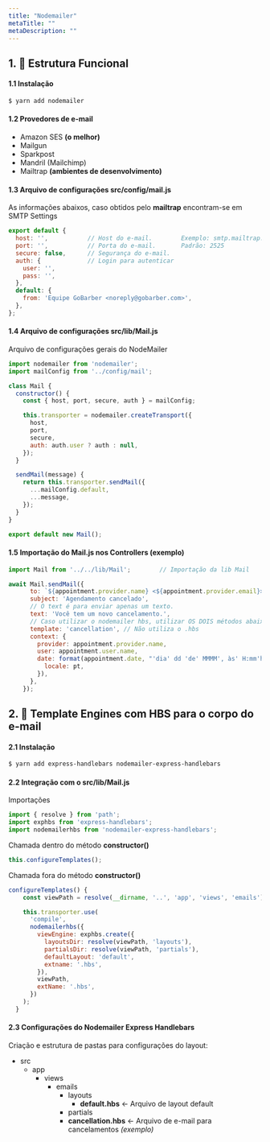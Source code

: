 ```yaml
---
title: "Nodemailer"
metaTitle: ""
metaDescription: ""
---
```


## 1. 📩 Estrutura Funcional

#### 1.1 Instalação
```bash
$ yarn add nodemailer
```

#### 1.2 Provedores de e-mail
* Amazon SES **(o melhor)**
* Mailgun
* Sparkpost
* Mandril (Mailchimp)
* Mailtrap **(ambientes de desenvolvimento)**

#### 1.3 Arquivo de configurações src/config/mail.js
As informações abaixos, caso obtidos pelo **mailtrap** encontram-se em SMTP Settings

```js
export default {
  host: '',           // Host do e-mail.        Exemplo: smtp.mailtrap.io
  port: '',           // Porta do e-mail.       Padrão: 2525
  secure: false,      // Segurança do e-mail.
  auth: {             // Login para autenticar
    user: '',
    pass: '',
  },
  default: {
    from: 'Equipe GoBarber <noreply@gobarber.com>',
  },
};
```
#### 1.4 Arquivo de configurações src/lib/Mail.js
Arquivo de configurações gerais do NodeMailer

```js
import nodemailer from 'nodemailer';
import mailConfig from '../config/mail';

class Mail {
  constructor() {
    const { host, port, secure, auth } = mailConfig;

    this.transporter = nodemailer.createTransport({
      host,
      port,
      secure,
      auth: auth.user ? auth : null,
    });
  }

  sendMail(message) {
    return this.transporter.sendMail({
      ...mailConfig.default,
      ...message,
    });
  }
}

export default new Mail();
```

#### 1.5 Importação do Mail.js nos Controllers (exemplo)
```js
import Mail from '../../lib/Mail';        // Importação da lib Mail

await Mail.sendMail({
      to: `${appointment.provider.name} <${appointment.provider.email}>`,
      subject: 'Agendamento cancelado',
      // O text é para enviar apenas um texto.
      text: 'Você tem um novo cancelamento.',
      // Caso utilizar o nodemailer hbs, utilizar OS DOIS métodos abaixo.
      template: 'cancellation', // Não utiliza o .hbs
      context: {
        provider: appointment.provider.name,
        user: appointment.user.name,
        date: format(appointment.date, "'dia' dd 'de' MMMM', às' H:mm'h'", {
          locale: pt,
        }),
      },
    });
```

## 2. 💅 Template Engines com HBS para o corpo do e-mail

#### 2.1 Instalação
```bash
$ yarn add express-handlebars nodemailer-express-handlebars
```

#### 2.2 Integração com o src/lib/Mail.js

Importações
```js
import { resolve } from 'path';
import exphbs from 'express-handlebars';
import nodemailerhbs from 'nodemailer-express-handlebars';
```

Chamada dentro do método **constructor()**
```js
this.configureTemplates();
```

Chamada fora do método **constructor()**
```js
configureTemplates() {
    const viewPath = resolve(__dirname, '..', 'app', 'views', 'emails');

    this.transporter.use(
      'compile',
      nodemailerhbs({
        viewEngine: exphbs.create({
          layoutsDir: resolve(viewPath, 'layouts'),
          partialsDir: resolve(viewPath, 'partials'),
          defaultLayout: 'default',
          extname: '.hbs',
        }),
        viewPath,
        extName: '.hbs',
      })
    );
  }
```

#### 2.3 Configurações do Nodemailer Express Handlebars
Criação e estrutura de pastas para configurações do layout:

* src
  * app
    * views
      * emails
        * layouts
          * **default.hbs** <- Arquivo  de layout default
        * partials
        * **cancellation.hbs** <- Arquivo de e-mail para cancelamentos *(exemplo)*
